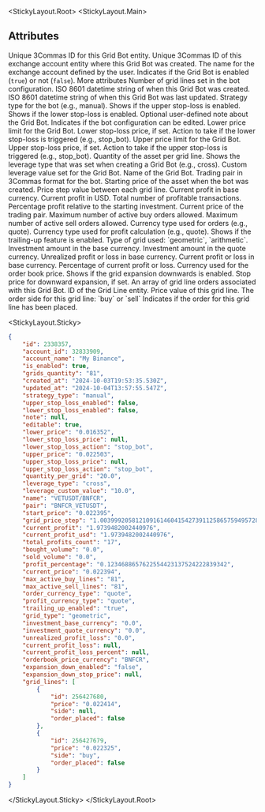 
<StickyLayout.Root>
<StickyLayout.Main>

## Attributes

<ApiParam name='id' type='integer' id="id">
  Unique 3Commas ID for this Grid Bot entity.
</ApiParam>

<ApiParam name='account_id' type='integer' id="account_id">
  Unique 3Commas ID of this exchange account entity where this Grid Bot was created.
</ApiParam>

<ApiParam name='account_name' type='string' id="account_name">
  The name for the exchange account defined by the user.
</ApiParam>

<ApiParam name='is_enabled' type='boolean' id="is_enabled">
  Indicates if the Grid Bot is enabled (<code>true</code>) or not (<code>false</code>).
</ApiParam>

<CollapseAll>
<CollapseAllHeading> More attributes <CollapseAllButton /> </CollapseAllHeading>

<CollapsibleApiParam name='grids_quantity' type='string' id="grids_quantity">
  Number of grid lines set in the bot configuration.
</CollapsibleApiParam>

<CollapsibleApiParam name="created_at" type="string" id="created_at">
ISO 8601 datetime string of when this Grid Bot was created.
</CollapsibleApiParam>

<CollapsibleApiParam name="updated_at" type="string" id="updated_at">
ISO 8601 datetime string of when this Grid Bot was last updated.
</CollapsibleApiParam>

<CollapsibleApiParam name="strategy_type" type="string" id="strategy_type">
Strategy type for the bot (e.g., manual).
</CollapsibleApiParam>

<CollapsibleApiParam name="upper_stop_loss_enabled" type="boolean" id="upper_stop_loss_enabled">
Shows if the upper stop-loss is enabled.
</CollapsibleApiParam>

<CollapsibleApiParam name="lower_stop_loss_enabled" type="boolean" id="lower_stop_loss_enabled">
Shows if the lower stop-loss is enabled.
</CollapsibleApiParam>

<CollapsibleApiParam name="note" type="string" id="note">
Optional user-defined note about the Grid Bot.
</CollapsibleApiParam>

<CollapsibleApiParam name="editable" type="boolean" id="editable">
Indicates if the bot configuration can be edited.
</CollapsibleApiParam>

<CollapsibleApiParam name="lower_price" type="string" id="lower_price">
Lower price limit for the Grid Bot.
</CollapsibleApiParam>

<CollapsibleApiParam name="lower_stop_loss_price" type="string" id="lower_stop_loss_price">
Lower stop-loss price, if set.
</CollapsibleApiParam>

<CollapsibleApiParam name="lower_stop_loss_action" type="string" id="lower_stop_loss_action">
Action to take if the lower stop-loss is triggered (e.g., stop_bot).
</CollapsibleApiParam>

<CollapsibleApiParam name="upper_price" type="string" id="upper_price">
Upper price limit for the Grid Bot.
</CollapsibleApiParam>

<CollapsibleApiParam name="upper_stop_loss_price" type="string" id="upper_stop_loss_price">
Upper stop-loss price, if set.
</CollapsibleApiParam>

<CollapsibleApiParam name="upper_stop_loss_action" type="string" id="upper_stop_loss_action">
Action to take if the upper stop-loss is triggered (e.g., stop_bot).
</CollapsibleApiParam>

<CollapsibleApiParam name="quantity_per_grid" type="string" id="quantity_per_grid">
Quantity of the asset per grid line.
</CollapsibleApiParam>

<CollapsibleApiParam name="leverage_type" type="string" id="leverage_type">
Shows the leverage type that was set when creating a Grid Bot (e.g., cross).
</CollapsibleApiParam>

<CollapsibleApiParam name="leverage_custom_value" type="string" id="leverage_custom_value">
Custom leverage value set for the Grid Bot.
</CollapsibleApiParam>

<CollapsibleApiParam name="name" type="string" id="name">
Name of the Grid Bot.
</CollapsibleApiParam>

<CollapsibleApiParam name="pair" type="string" id="pair">
Trading pair in 3Commas format for the bot.
</CollapsibleApiParam>

<CollapsibleApiParam name="start_price" type="string" id="start_price">
Starting price of the asset when the bot was created.
</CollapsibleApiParam>

<CollapsibleApiParam name="grid_price_step" type="string" id="grid_price_step">
Price step value between each grid line.
</CollapsibleApiParam>

<CollapsibleApiParam name="current_profit" type="string" id="current_profit">
Current profit in base currency.
</CollapsibleApiParam>

<CollapsibleApiParam name="current_profit_usd" type="string" id="current_profit_usd">
Current profit in USD.
</CollapsibleApiParam>

<CollapsibleApiParam name="total_profits_count" type="string" id="total_profits_count">
Total number of profitable transactions.
</CollapsibleApiParam>

<CollapsibleApiParam name="profit_percentage" type="string" id="profit_percentage">
Percentage profit relative to the starting investment.
</CollapsibleApiParam>

<CollapsibleApiParam name="current_price" type="string" id="current_price">
Current price of the trading pair.
</CollapsibleApiParam>

<CollapsibleApiParam name="max_active_buy_lines" type="string" id="max_active_buy_lines">
Maximum number of active buy orders allowed.
</CollapsibleApiParam>

<CollapsibleApiParam name="max_active_sell_lines" type="string" id="max_active_sell_lines">
Maximum number of active sell orders allowed.
</CollapsibleApiParam>

<CollapsibleApiParam name="order_currency_type" type="string" id="order_currency_type">
Currency type used for orders (e.g., quote).
</CollapsibleApiParam>

<CollapsibleApiParam name="profit_currency_type" type="string" id="profit_currency_type">
Currency type used for profit calculation (e.g., quote).
</CollapsibleApiParam>

<CollapsibleApiParam name="trailing_up_enabled" type="boolean" id="trailing_up_enabled">
Shows if the trailing-up feature is enabled.
</CollapsibleApiParam>

<CollapsibleApiParam name="grid_type" type="string" id="grid_type">
Type of grid used: `geometric`, `arithmetic`.
</CollapsibleApiParam>

<CollapsibleApiParam name="investment_base_currency" type="string" id="investment_base_currency">
Investment amount in the base currency.
</CollapsibleApiParam>

<CollapsibleApiParam name="investment_quote_currency" type="string" id="investment_quote_currency">
Investment amount in the quote currency.
</CollapsibleApiParam>

<CollapsibleApiParam name="unrealized_profit_loss" type="string" id="unrealized_profit_loss">
Unrealized profit or loss in base currency.
</CollapsibleApiParam>

<CollapsibleApiParam name="current_profit_loss" type="string" id="current_profit_loss">
Current profit or loss in base currency.
</CollapsibleApiParam>

<CollapsibleApiParam name="current_profit_loss_percent" type="string" id="current_profit_loss_percent">
Percentage of current profit or loss.
</CollapsibleApiParam>

<CollapsibleApiParam name="orderbook_price_currency" type="string" id="orderbook_price_currency">
Currency used for the order book price.
</CollapsibleApiParam>

<CollapsibleApiParam name="expansion_down_enabled" type="boolean" id="expansion_down_enabled">
Shows if the grid expansion downwards is enabled.
</CollapsibleApiParam>

<CollapsibleApiParam name="expansion_down_stop_price" type="string" id="expansion_down_stop_price">
Stop price for downward expansion, if set.
</CollapsibleApiParam>

<CollapsibleApiParam name="grid_lines" type="object" id="grid_lines">
An array of grid line orders associated with this Grid Bot.
    <CollapsibleNestedParams>
    <ApiParam name='id' type='string' id='id'>
      ID of the Grid Line entity.
    </ApiParam>
    <ApiParam name='price' type='string' id='price'>
        Price value of this grid line.
    </ApiParam>
    <ApiParam name='side' type='string' id='side'>
      The order side for this grid line: `buy` or `sell`
    </ApiParam>
    <ApiParam name='order_placed' type='boolean' id='order_placed'>
      Indicates if the order for this grid line has been placed.
    </ApiParam>
    </CollapsibleNestedParams>
</CollapsibleApiParam>
</CollapseAll>
</StickyLayout.Main>

<StickyLayout.Sticky>

```json title="Grid Bot entity"
{
    "id": 2338357,
    "account_id": 32833909,
    "account_name": "My Binance",
    "is_enabled": true,
    "grids_quantity": "81",
    "created_at": "2024-10-03T19:53:35.530Z",
    "updated_at": "2024-10-04T13:57:55.547Z",
    "strategy_type": "manual",
    "upper_stop_loss_enabled": false,
    "lower_stop_loss_enabled": false,
    "note": null,
    "editable": true,
    "lower_price": "0.016352",
    "lower_stop_loss_price": null,
    "lower_stop_loss_action": "stop_bot",
    "upper_price": "0.022503",
    "upper_stop_loss_price": null,
    "upper_stop_loss_action": "stop_bot",
    "quantity_per_grid": "20.0",
    "leverage_type": "cross",
    "leverage_custom_value": "10.0",
    "name": "VETUSDT/BNFCR",
    "pair": "BNFCR_VETUSDT",
    "start_price": "0.022395",
    "grid_price_step": "1.00399920581210916146041542739112586575949572812639182",
    "current_profit": "1.9739482002440976",
    "current_profit_usd": "1.9739482002440976",
    "total_profits_count": "17",
    "bought_volume": "0.0",
    "sold_volume": "0.0",
    "profit_percentage": "0.1234688657622554423137524222839342",
    "current_price": "0.022394",
    "max_active_buy_lines": "81",
    "max_active_sell_lines": "81",
    "order_currency_type": "quote",
    "profit_currency_type": "quote",
    "trailing_up_enabled": "true",
    "grid_type": "geometric",
    "investment_base_currency": "0.0",
    "investment_quote_currency": "0.0",
    "unrealized_profit_loss": "0.0",
    "current_profit_loss": null,
    "current_profit_loss_percent": null,
    "orderbook_price_currency": "BNFCR",
    "expansion_down_enabled": "false",
    "expansion_down_stop_price": null,
    "grid_lines": [
        {
            "id": 256427680,
            "price": "0.022414",
            "side": null,
            "order_placed": false
        },
        {
            "id": 256427679,
            "price": "0.022325",
            "side": "buy",
            "order_placed": false
        }
    ]
}
```
</StickyLayout.Sticky>
</StickyLayout.Root>